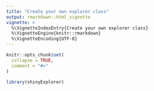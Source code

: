 ```yaml
---
title: "Create your own explorer class"
output: rmarkdown::html_vignette
vignette: >
  %\VignetteIndexEntry{Create your own explorer class}
  %\VignetteEngine{knitr::rmarkdown}
  %\VignetteEncoding{UTF-8}
---
```


```r
knitr::opts_chunk$set(
  collapse = TRUE,
  comment = "#>"
)
```

```r
library(shinyExplorer)
```
